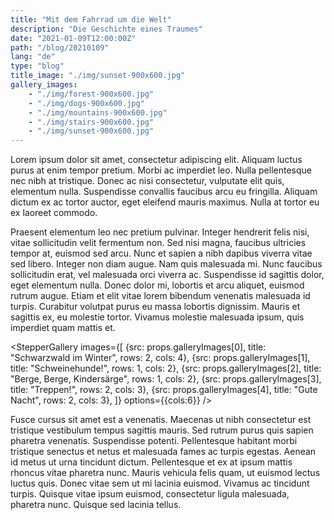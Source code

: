 ```yaml
---
title: "Mit dem Fahrrad um die Welt"
description: "Die Geschichte eines Traumes"
date: "2021-01-09T12:00:00Z"
path: "/blog/20210109"
lang: "de"
type: "blog"
title_image: "./img/sunset-900x600.jpg"
gallery_images:
    - "./img/forest-900x600.jpg"
    - "./img/dogs-900x600.jpg"
    - "./img/mountains-900x600.jpg"
    - "./img/stairs-900x600.jpg"
    - "./img/sunset-900x600.jpg"
---
```


Lorem ipsum dolor sit amet, consectetur adipiscing elit. Aliquam luctus purus at enim tempor pretium.
Morbi ac imperdiet leo. Nulla pellentesque nec nibh at tristique. Donec ac nisi consectetur, vulputate elit quis, 
elementum nulla. Suspendisse convallis faucibus arcu eu fringilla. Aliquam dictum ex ac tortor auctor, eget eleifend 
mauris maximus. Nulla at tortor eu ex laoreet commodo.

Praesent elementum leo nec pretium pulvinar. Integer hendrerit felis nisi, vitae sollicitudin velit fermentum non. 
Sed nisi magna, faucibus ultricies tempor at, euismod sed arcu. Nunc et sapien a nibh dapibus viverra vitae sed libero. 
Integer non diam augue. Nam quis malesuada mi. Nunc faucibus sollicitudin erat, vel malesuada orci viverra ac. 
Suspendisse id sagittis dolor, eget elementum nulla. Donec dolor mi, lobortis et arcu aliquet, euismod rutrum augue. 
Etiam et elit vitae lorem bibendum venenatis malesuada id turpis. Curabitur volutpat purus eu massa lobortis dignissim. 
Mauris et sagittis ex, eu molestie tortor. Vivamus molestie malesuada ipsum, quis imperdiet quam mattis et.

<StepperGallery
    images={[
        {src: props.galleryImages[0], title: "Schwarzwald im Winter", rows: 2, cols: 4},
        {src: props.galleryImages[1], title: "Schweinehunde!", rows: 1, cols: 2},
        {src: props.galleryImages[2], title: "Berge, Berge, Kindersärge", rows: 1, cols: 2},
        {src: props.galleryImages[3], title: "Treppen!", rows: 2, cols: 3},
        {src: props.galleryImages[4], title: "Gute Nacht", rows: 2, cols: 3},
    ]}
    options={{cols:6}}
/>

Fusce cursus sit amet est a venenatis. Maecenas ut nibh consectetur est tristique vestibulum tempus sagittis mauris.
Sed rutrum purus quis sapien pharetra venenatis. Suspendisse potenti. Pellentesque habitant morbi tristique senectus 
et netus et malesuada fames ac turpis egestas. Aenean id metus ut urna tincidunt dictum. Pellentesque et ex at ipsum 
mattis rhoncus vitae pharetra nunc. Mauris vehicula felis quam, ut euismod lectus luctus quis. Donec vitae sem ut mi 
lacinia euismod. Vivamus ac tincidunt turpis. Quisque vitae ipsum euismod, consectetur ligula malesuada, pharetra nunc. 
Quisque sed lacinia tellus.